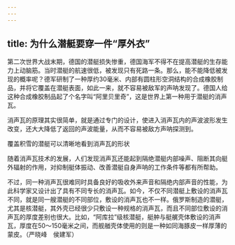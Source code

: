 ```yaml
---
---
---
```

title: 为什么潜艇要穿一件“厚外衣”
---




第二次世界大战末期，德国的潜艇损失惨重，德国海军不得不在提高潜艇的生存能力上动脑筋。当时潜艇的航速很低，被发现只有死路一条。那么，能不能降低被发现的概率呢？德军研制了一种厚约30毫米、内部有圆柱形空洞结构的合成橡胶制品，并将它覆盖在潜艇表面，如此一来，就不容易被敌军的声呐发现了。德国人给这种合成橡胶制品起了个名字叫“阿里贝里奇”，这是世界上第一种用于潜艇的消声瓦。

消声瓦的原理其实很简单，就是通过专门的设计，使进入消声瓦内的声波波形发生改变，还大大降低了返回的声波能量，从而不容易被敌方声呐探测到。

覆盖积雪的潜艇可以清晰地看到消声瓦的形状





随着消声瓦技术的发展，人们发现消声瓦还能起到隔绝潜艇内部噪声、阻断其向艇外辐射的作用，对抑制艇体振动、改善潜艇自身声呐的工作条件等都有所帮助。

不过，同一种消声瓦很难同时具备良好的吸收外来声音和隔绝内部声音的性能，为此科学家又设计出了具有不同专长的消声瓦。如今，不仅不同潜艇上敷设的消声瓦不同，就是同一艘潜艇的不同部位，敷设的消声瓦也不一样。俄罗斯制造的潜艇，尤其是核潜艇，其外壳已经很少只敷设一种规格的消声瓦，而且不同部位敷设的消声瓦的厚度差别也很大。比如，“阿库拉”级核潜艇，艇舯与艇艉壳体敷设的消声瓦，厚度在50～150毫米之间，而舰艏壳体使用的则是一种如同海豚皮一样厚薄的蒙皮。（严晓峰　侯建军）